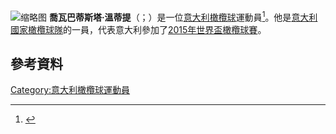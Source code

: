 [[File:Giovanbattista_Venditti_2017.jpg|缩略图]]
'''喬瓦巴蒂斯塔·溫蒂提'''（{{lang-it|Giovanbattista Venditti}}；{{bd|1990年|3月27日}}）是一位[[意大利|意大利]][[橄欖球|橄欖球]]運動員<ref>{{cite web|url=http://sportsillustrated.cnn.com/2012/rugby/wires/02/01/2080.ap.rgu.italy.team.2nd.ld.writethru.0297/index.html|title=Brunel overhauls Italy for his 6 Nations debut|date=1 February 2012|work=Sports Illustrated|accessdate=1 February 2012|archive-date=2014-06-06|archive-url=https://web.archive.org/web/20140606225953/http://sportsillustrated.cnn.com/2012/rugby/wires/02/01/2080.ap.rgu.italy.team.2nd.ld.writethru.0297/index.html|dead-url=no}}</ref>。他是[[意大利國家橄欖球隊|意大利國家橄欖球隊]]的一員，代表意大利參加了[[2015年世界盃橄欖球賽|2015年世界盃橄欖球賽]]。
==參考資料==
{{Reflist}}
[[Category:意大利橄欖球運動員|Category:意大利橄欖球運動員]]